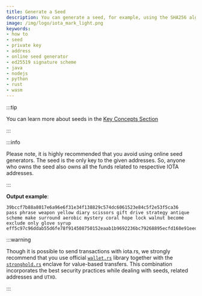 ```yaml
---
title: Generate a Seed
description: You can generate a seed, for example, using the SHA256 algorithm on some random input generated by a cryptographically secure pseudo-random generator, such as crypto.randomBytes().
image: /img/logo/iota_mark_light.png
keywords:
- how to
- seed
- private key
- address
- online seed generator
- ed25519 signature scheme
- java
- nodejs
- python
- rust
- wasm
---
```


:::tip

You can learn more about seeds in the [Key Concepts Section](./../key_concepts/seeds.md)

:::

:::info

Please note, it is highly recommended that you avoid using online seed generators. The seed is the only key to the given
addresses. So, anyone who owns the seed also owns all the funds related to respective IOTA addresses.

:::

<Tabs groupId="language">
    <TabItem value="java" label="Java">
        <JavaGenerateSeed/>
    </TabItem>
    <TabItem value="nodejs" label="Nodejs">
        <NodejsGenerateSeed/>
    </TabItem>
    <TabItem value="python" label="Python">
        <PythonGenerateSeed/>
    </TabItem>
    <TabItem value="rust" label="Rust">
        <RustGenerateSeed/>
    </TabItem>
    <TabItem value="wasm" label="Wasm">
        <WasmGenerateSeed/>
    </TabItem>
</Tabs>

**Output example**:

```plaintext
39bccf7b88a8017e6a96e6f31e34f138829c574dc6061523e84c5f2e53f5ca36
pass phrase weapon yellow diary scissors gift drive strategy antique scheme make surround aerobic mystery coral hope lock walnut become exclude only glove syrup
eff5c97c96ddab55d6fe78f914508750152eaab1b9692236bc79268895ecfd168e91eedd2489ed6c51fc44156b9a2e6c967e4edcfb649ff33d41581be4627347
```

:::warning

Though it is possible to send transactions with iota.rs, we strongly recommend that you use official
[`wallet.rs`](https://wiki.iota.org/wallet.rs/welcome) library together with the
[`stronghold.rs`](https://wiki.iota.org/stronghold.rs/welcome) enclave for value-based transfers. This combination
incorporates the best security practices while dealing with seeds, related addresses and `UTXO`.

:::